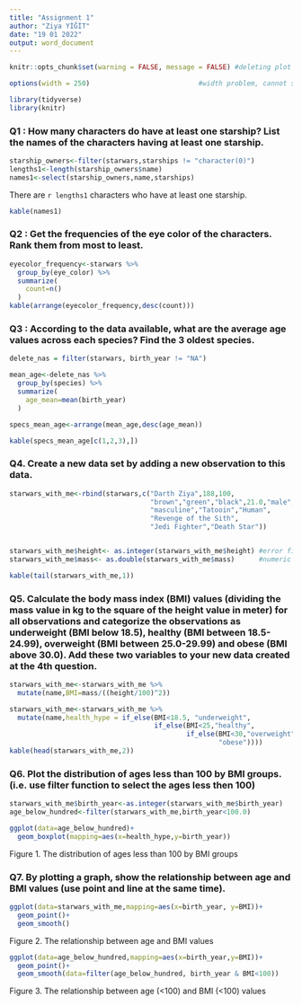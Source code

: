 ---
title: "Assignment 1"
author: "Ziya YİĞİT"
date: "19 01 2022"
output: word_document
---

```{r setup, include=FALSE} 
knitr::opts_chunk$set(warning = FALSE, message = FALSE) #deleting plot warning messages
```

```{r set-options, echo= FALSE, cache= FALSE}
options(width = 250)                           #width problem, cannot see BMI and BMI type, does not fit the screen
```                                           

```{r include = FALSE}
library(tidyverse)
library(knitr)
```

### Q1 : How many characters do have at least one starship? List the names of the characters having at least one starship.


```{r include = FALSE}
starship_owners<-filter(starwars,starships != "character(0)")
lengths1<-length(starship_owners$name)
names1<-select(starship_owners,name,starships)
```
There are `r lengths1` characters who have at least one starship.

```{r echo=FALSE}
kable(names1)
```
### Q2 : Get the frequencies of the eye color of the characters. Rank them from most to least.

```{r echo = FALSE}
eyecolor_frequency<-starwars %>%
  group_by(eye_color) %>%
  summarize(
    count=n()
  )
kable(arrange(eyecolor_frequency,desc(count)))
```

### Q3 : According to the data available, what are the average age values across each species? Find the 3 oldest species.

```{r echo = FALSE}
delete_nas = filter(starwars, birth_year != "NA")

mean_age<-delete_nas %>%
  group_by(species) %>%
  summarize(
    age_mean=mean(birth_year)
  )

specs_mean_age<-arrange(mean_age,desc(age_mean))

kable(specs_mean_age[c(1,2,3),])
```

### Q4. Create a new data set by adding a new observation to this data.

```{r echo = FALSE}
starwars_with_me<-rbind(starwars,c("Darth Ziya",188,100,
                                   "brown","green","black",21.0,"male",
                                   "masculine","Tatooin","Human",
                                   "Revenge of the Sith",
                                   "Jedi Fighter","Death Star"))


starwars_with_me$height<- as.integer(starwars_with_me$height) #error fix non
starwars_with_me$mass<- as.double(starwars_with_me$mass)      #numeric to binary

kable(tail(starwars_with_me,1))
```

### Q5. Calculate the body mass index (BMI) values (dividing the mass value in kg to the square of the height value in meter) for all observations and categorize the observations as underweight (BMI below 18.5), healthy (BMI between 18.5-24.99), overweight (BMI between 25.0-29.99) and obese (BMI above 30.0). Add these two variables to your new data created at the 4th question.

```{r echo = FALSE}
starwars_with_me<-starwars_with_me %>%
  mutate(name,BMI=mass/((height/100)^2))

starwars_with_me<-starwars_with_me %>%
  mutate(name,health_hype = if_else(BMI<18.5, "underweight",
                                    if_else(BMI<25,"healthy",
                                            if_else(BMI<30,"overweight",
                                                    "obese"))))
kable(head(starwars_with_me,2))
```

### Q6. Plot the distribution of ages less than 100 by BMI groups. (i.e. use filter function to select the ages less then 100)
```{r echo = FALSE,message=FALSE,warning=FALSE,comment=FALSE}
starwars_with_me$birth_year<-as.integer(starwars_with_me$birth_year)
age_below_hundred<-filter(starwars_with_me,birth_year<100.0)

ggplot(data=age_below_hundred)+
  geom_boxplot(mapping=aes(x=health_hype,y=birth_year))

```
Figure 1. The distribution of ages less than 100 by BMI groups


### Q7. By plotting a graph, show the relationship between age and BMI values (use point and line at the same time).

```{r echo = FALSE, message=FALSE,warning=FALSE,comment=FALSE}
ggplot(data=starwars_with_me,mapping=aes(x=birth_year, y=BMI))+
  geom_point()+
  geom_smooth()
```
Figure 2. The relationship between age and BMI values


```{r echo = FALSE, message=FALSE,warning=FALSE,comment=FALSE}
ggplot(data=age_below_hundred,mapping=aes(x=birth_year,y=BMI))+
  geom_point()+
  geom_smooth(data=filter(age_below_hundred, birth_year & BMI<100))
```
Figure 3. The relationship between age (<100) and BMI (<100) values

